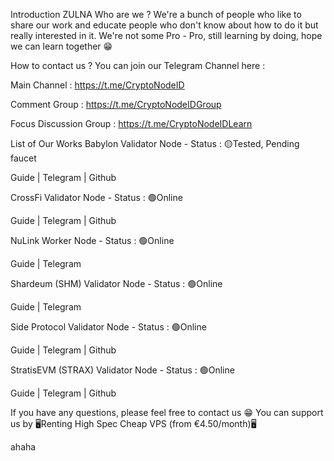 Introduction
ZULNA
Who are we ?
We're a bunch of people who like to share our work and educate people who don't know about how to do it but really interested in it. We're not some Pro - Pro, still learning by doing, hope we can learn together 😁

How to contact us ?
You can join our Telegram Channel here :

Main Channel : https://t.me/CryptoNodeID

Comment Group : https://t.me/CryptoNodeIDGroup

Focus Discussion Group : https://t.me/CryptoNodeIDLearn

List of Our Works
Babylon Validator Node - Status : 🟡Tested, Pending faucet

Guide | Telegram | Github

CrossFi Validator Node - Status : 🟢Online

Guide | Telegram | Github

NuLink Worker Node - Status : 🟢Online

Guide | Telegram

Shardeum (SHM) Validator Node - Status : 🟢Online

Guide | Telegram

Side Protocol Validator Node - Status : 🟢Online

Guide | Telegram | Github

StratisEVM (STRAX) Validator Node - Status : 🟢Online

Guide | Telegram | Github

If you have any questions, please feel free to contact us 😁
You can support us by 🖥️Renting High Spec Cheap VPS (from €4.50/month)🖥️


ahaha
